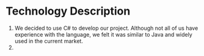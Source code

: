 # Technology Description

1. We decided to use C# to develop our project. Although not all of us have experience with the language, we felt it was similar to Java and widely used in the current market.
2. 